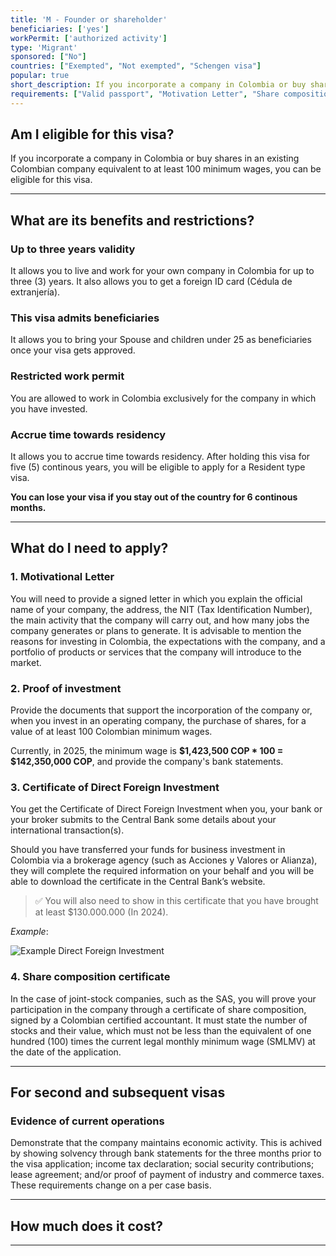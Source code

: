 ```yaml
---
title: 'M - Founder or shareholder'
beneficiaries: ['yes']
workPermit: ['authorized activity']
type: 'Migrant'
sponsored: ["No"]
countries: ["Exempted", "Not exempted", "Schengen visa"]
popular: true
short_description: If you incorporate a company in Colombia or buy shares in an existing Colombian company equivalent to at least 100 minimum wages, you can be eligible for this visa.
requirements: ["Valid passport", "Motivation Letter", "Share composition", "Foreign Investment. See Details"]
---
```


## Am I eligible for this visa?

If you incorporate a company in Colombia or buy shares in an existing Colombian company equivalent to at least 100 minimum wages, you can be eligible for this visa.

---

## What are its benefits and restrictions?

### **Up to three years validity**

It allows you to live and work for your own company in Colombia for up to three (3) years.  It also allows you to get a foreign ID card (Cédula de extranjería).

### **This visa admits beneficiaries**

It allows you to bring your Spouse and children under 25 as beneficiaries once your visa gets approved.

### Restricted **work permit**

You are allowed to work in Colombia exclusively for the company in which you have invested.

### **Accrue time towards residency**

It allows you to accrue time towards residency. After holding this visa for five (5) continous years, you will be eligible to apply for a Resident type visa.

**You can lose your visa if you stay out of the country for 6 continous months.**

---

## What do I need to apply?

### 1. Motivational Letter

You will need to provide a signed letter in which you explain the official name of your company, the address, the NIT (Tax Identification Number), the main activity that the company will carry out, and how many jobs the company generates or plans to generate. It is advisable to mention the reasons for investing in Colombia, the expectations with the company, and a portfolio of products or services that the company will introduce to the market.

### 2. Proof of investment

Provide the documents that support the incorporation of the company or, when you invest in an operating company, the purchase of shares, for a value of at least 100 Colombian minimum wages. 

Currently, in 2025, the minimum wage is **$1,423,500 COP * 100 = $142,350,000 COP**, and provide the company's bank statements.

### 3. Certificate of Direct Foreign Investment

You get the Certificate of Direct Foreign Investment when you, your bank or your broker submits to the Central Bank some details about your international transaction(s).

Should you have transferred your funds for business investment in Colombia via a brokerage agency (such as Acciones y Valores or Alianza), they will complete the required information on your behalf and you will be able to download the certificate in the Central Bank’s website.


> ✅ You will also need to show in this certificate that you have brought at least $130.000.000 (In 2024).

*Example*:
<div class="flex items-center justify-center">
    <img src="/CIED.png" alt="Example Direct Foreign Investment" />
</div>

### 4. Share composition certificate

In the case of joint-stock companies, such as the SAS, you will prove your participation in the company through a certificate of share composition, signed by a Colombian certified accountant. It must state the number of stocks and their value, which must not be less than the equivalent of one hundred (100) times the current legal monthly minimum wage (SMLMV) at the date of the application.

---

## For second and subsequent visas

### Evidence of current operations

Demonstrate that the company maintains economic activity. This is achived by showing solvency through bank statements for the three months prior to the visa application; income tax declaration; social security contributions; lease agreement; and/or proof of payment of industry and commerce taxes. These requirements change on a per case basis.

---
## How much does it cost?

<VisaCosts
    studyFees="54"
    issuanceFees="270"
    apostille={false}
    translation={false}
/>

---
